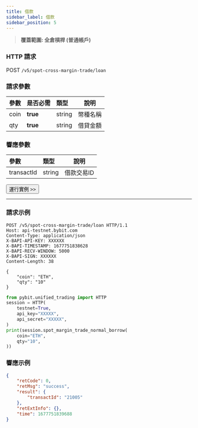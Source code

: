 ```yaml
---
title: 借款
sidebar_label: 借款
sidebar_position: 5
---
```

> **覆蓋範圍: 全倉槓桿 (普通帳戶)**

### HTTP 請求
POST `/v5/spot-cross-margin-trade/loan`

### 請求參數
| 參數 |是否必需| 類型 | 說明|
|:----- |:-------|:-----|------ |
|coin|**true**|string|幣種名稱|
|qty|**true**|string|借貸金額|

### 響應參數
| 參數 | 類型 | 說明|
|:----- |:-----|----- |
|transactId|string|借款交易ID|

<a href="/api-explorer/v5/spot-margin-normal/borrow"><Button>運行實例 >></Button></a>

---

### 請求示例

<Tabs groupId="programming-languages">
<TabItem value="http" label="HTTP">

```http
POST /v5/spot-cross-margin-trade/loan HTTP/1.1
Host: api-testnet.bybit.com
Content-Type: application/json
X-BAPI-API-KEY: XXXXXX
X-BAPI-TIMESTAMP: 1677751838628
X-BAPI-RECV-WINDOW: 5000
X-BAPI-SIGN: XXXXXX
Content-Length: 38

{
    "coin": "ETH",
    "qty": "10"
}
```

</TabItem>
<TabItem value="python" label="Python">

```python
from pybit.unified_trading import HTTP
session = HTTP(
    testnet=True,
    api_key="XXXXX",
    api_secret="XXXXX",
)
print(session.spot_margin_trade_normal_borrow(
    coin="ETH",
    qty="10",
))
```

</TabItem>
</Tabs>

### 響應示例

```json
{
    "retCode": 0,
    "retMsg": "success",
    "result": {
        "transactId": "21005"
    },
    "retExtInfo": {},
    "time": 1677751839688
}
```
